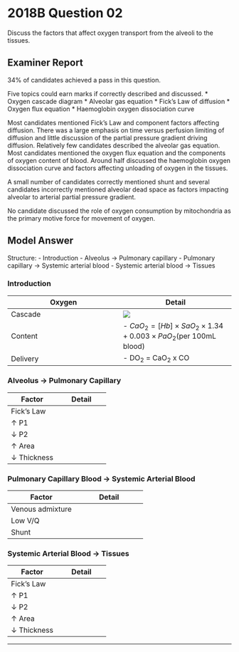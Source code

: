 # 2018B Question 02 

Discuss the factors that affect oxygen transport from the alveoli to the tissues.


## Examiner Report

34% of candidates achieved a pass in this question.


Five topics could earn marks if correctly described and discussed.
* Oxygen cascade diagram
* Alveolar gas equation
* Fick’s Law of diffusion
* Oxygen flux equation
* Haemoglobin oxygen dissociation curve


Most candidates mentioned Fick’s Law and component factors affecting diffusion. There was a large emphasis on time versus perfusion limiting of diffusion and little discussion of the partial pressure gradient driving diffusion. Relatively few candidates described the alveolar gas equation. Most candidates mentioned the oxygen flux equation and the components of oxygen content of blood. Around half discussed the haemoglobin oxygen dissociation curve and factors affecting unloading of oxygen in the tissues.


A small number of candidates correctly mentioned shunt and several candidates incorrectly mentioned alveolar dead space as factors impacting alveolar to arterial partial pressure gradient.


No candidate discussed the role of oxygen consumption by mitochondria as the primary motive force for movement of oxygen.

## Model Answer

Structure:
- Introduction
- Alveolus → Pulmonary capillary
- Pulmonary capillary → Systemic arterial blood
- Systemic arterial blood → Tissues

### Introduction


|Oxygen|Detail|
| -- | -- |
|Cascade|<img src="/resources/o2cascade.svg">|
|Content|- $CaO_2 = [Hb] \times SaO_2 \times 1.34 + 0.003 \times PaO_2$(per 100mL blood)|
|Delivery|- DO~2~ = CaO~2~ x CO|

### Alveolus → Pulmonary Capillary


|Factor|Detail|
| -- | -- |
|Fick’s Law|<p>$Q = (C_1 - C_2) \times {A \over T}  \times {Membrane \ Solubility \over \sqrt{Molecular Weight}}$</p><p>- Hence factors increasing O~2~ transfer rate: ↑ P1, ↓ P2, ↑ area, ↓ thickness</p>|
|↑ P1|<p>- Alveolar Gas Equation: PAO~2~ (P1) = FiO~2~(Patm – PSVP-H~2~O) – PaCO~2~ / RQ)</p><p>&emsp;- ↑ FiO~2~ (i.e. supplementation)</p><p>&emsp;- ↑ Patm (i.e. hyperbaric)</p><p>&emsp;- ↓ PaCO~2~ (↑ ratio alveolar ventilation: CO~2~ production)</p>|
|↓ P2|<p>- ↑ Cardiac output (Note: Perfusion limitation if at rest, at sea level, healthy lungs)</p><p>- ↑ Pulmonary capillary blood volume</p><p>- ↑ [Hb]</p>|
|↑ Area|<p>- i.e. lack of oedema, fibrosis</p>|
|↓ Thickness|<p>- i.e. lack of</p><p>&emsp;- Tissue loss</p><p>&emsp;- Shunt (e.g. Atelectasis)</p><p>&emsp;- Dead space (e.g. Pulmonary embolus)</p>|

### Pulmonary Capillary Blood → Systemic Arterial Blood


|Factor|Detail|
| -- | -- |
|Venous admixture|<p>The amount of mixed venous (pulmonary arterial) blood that would need to be added to end-pulmonary capillary blood to account for the observed ↓ PO~2~ from end-pulmonary capillary to systemic artery.</p><p>- Comprises:</p><p>&emsp;- Low VQ regions</p><p>&emsp;- Shunt</p><p>- Shunt equation: Calculates venous admixture as a proportion</p><p>&emsp;- ${Qs \over Qt}  = {CcO2 – CaO_2 \over CcO_2 – CvO_2}$</p><p>&emsp;- Normal: ~0.04</p>|
|Low V/Q|<p>- Where a region of lung is hypoventilated relative to its perfusion</p><p>- Physiological: V and Q scatter due to gravity</p><p>- Pathological: Lung disease (e.g. COPD), vasodilators impairing HPV</p>|
|Shunt|<p>- Where blood returns to LV without any oxygenation</p><p>- Physiological: Bronchial veins 1%, Thebesian veins 0.3%</p><p>- Lung pathology: e.g. Atelectasis</p><p>- Cardiac pathology: e.g. VSD</p>|

### Systemic Arterial Blood → Tissues


|Factor|Detail|
| -- | -- |
|Fick’s Law|<p>$Q = (C_1 - C_2) \times {A \over T}  \times {Membrane \ Solubility \over \sqrt{Molecular Weight}}$</p><p>- Hence factors increasing O~2~ extraction: ↑ P1, ↓ P2, ↑ area, ↓ thickness</p>|
|↑ P1|<p>- ↑ VO~2~ → Right shift oxyhaemoglobin dissociation curve → ↑ O~2~ offloading</p><p>&emsp;- Bohr effect: ↑ pCO~2~, ↓ pH</p><p>&emsp;- ↑ 2,3-DPG</p><p>&emsp;- ↑ Temperature</p><p>- ↑ Hb → ↑ Size of O~2~ reservoir</p><p>- ↑ Capillary blood volume → ↑ Size of O~2~ reservoir</p><p>- ↑ Cardiac output → ↑ Rate of O~2~ replenishment</p>|
|↓ P2|<p>- ↑ VO~2~</p><p>- ↑ [Myoglobin]</p>|
|↑ Area|<p>- ↑ Capillarisation (e.g. Adaptation to aerobic exercise)</p><p>- ↑ Recruitment and distension (e.g. Exercise)</p>|
|↓ Thickness|<p>- ↑ Capillarisation → ↓ Diffusion distance</p>|


--- 

